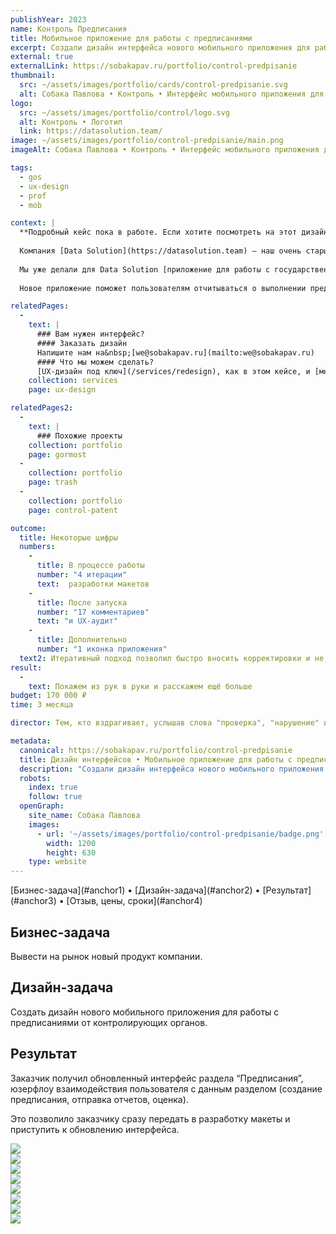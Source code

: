 ```yaml
---
publishYear: 2023
name: Контроль Предписания
title: Мобильное приложение для работы с предписаниями
excerpt: Создали дизайн интерфейса нового мобильного приложения для работы с предписаниями от контролирующих органов.
external: true
externalLink: https://sobakapav.ru/portfolio/control-predpisanie
thumbnail:
  src: ~/assets/images/portfolio/cards/control-predpisanie.svg
  alt: Собака Павлова • Контроль • Интерфейс мобильного приложения для работы с предписаниями
logo:
  src: ~/assets/images/portfolio/control/logo.svg
  alt: Контроль • Логотип
  link: https://datasolution.team/
image: ~/assets/images/portfolio/control-predpisanie/main.png
imageAlt: Собака Павлова • Контроль • Интерфейс мобильного приложения для работы с предписаниями

tags:
  - gos
  - ux-design
  - prof
  - mob

context: |
  **Подробный кейс пока в работе. Если хотите посмотреть на этот дизайн в деталях, пишите нам на [we@sobakapav.ru](mailto:we@sobakapav.ru)**
  
  Компания [Data Solution](https://datasolution.team) — наш очень старый клиент. Их специализация — IT-решения для автоматизации контролирующих органов (государственных и не только).
  
  Мы уже делали для Data Solution [приложение для работы с государственными реестрами](https://sobakapav.ru/portfolio/control-mobile), [редизайн сервиса для управления такими реестрами](https://sobakapav.ru/portfolio/control), [конструктор коммерческих презентаций](https://sobakapav.ru/portfolio/data-solution) и множество других проектов.
  
  Новое приложение поможет пользователям отчитываться о выполнении предписаний по устранению недостатков без визитов инспекций и инспекторов

relatedPages:
  -
    text: |
      ### Вам нужен интерфейс?
      #### Заказать дизайн
      Напишите нам на&nbsp;[we@sobakapav.ru](mailto:we@sobakapav.ru) 
      #### Что мы можем сделать?
      [UX-дизайн под ключ](/services/redesign), как в этом кейсе, и [многое другое](/services). 
    collection: services
    page: ux-design

relatedPages2:
  -
    text: |
      ### Похожие проекты
    collection: portfolio
    page: gormost
  - 
    collection: portfolio
    page: trash
  - 
    collection: portfolio
    page: control-patent

outcome:
  title: Некоторые цифры
  numbers:
    -
      title: В процессе работы
      number: "4 итерации"
      text:  разработки макетов
    -
      title: После запуска
      number: "17 комментариев"
      text: "и UX-аудит"
    -
      title: Дополнительно
      number: "1 иконка приложения"
  text2: Итеративный подход позволил быстро вносить корректировки и не прорабатывать варианты, не подходящие заказчику по техническим причинам. А с дополнительным аудитом заказчик получил обратную связь для доработок уже обновленного интерфейса.
result: 
  -
    text: Покажем из рук в руки и расскажем ещё больше
budget: 170 000 ₽
time: 3 месяца

director: Тем, кто вздрагивает, услышав слова "проверка", "нарушение" и "исправить в предусмотренные законом сроки", не нужно объяснять, почему приложение для работы с предписаниями должно быть простым, понятным и удобным.

metadata:
  canonical: https://sobakapav.ru/portfolio/control-predpisanie
  title: Дизайн интерфейсов • Мобильное приложение для работы с предписаниями (кейс)
  description: "Создали дизайн интерфейса нового мобильного приложения для работы с предписаниями от контролирующих органов."
  robots:
    index: true
    follow: true
  openGraph:
    site_name: Собака Павлова
    images:
      - url: '~/assets/images/portfolio/control-predpisanie/badge.png'
        width: 1200
        height: 630
    type: website
---
```


<TOC>
[Бизнес-задача](#anchor1) • [Дизайн-задача](#anchor2) • [Результат](#anchor3) • [Отзыв, цены, сроки](#anchor4)
</TOC>

## <a name="anchor1" />Бизнес-задача

Вывести на рынок новый продукт компании.

## <a name="anchor2" />Дизайн-задача

Создать дизайн нового мобильного приложения для работы с предписаниями от контролирующих органов.

## <a name="anchor3" />Результат

Заказчик получил обновленный интерфейс раздела “Предписания”, юзерфлоу взаимодействия пользователя с данным разделом (создание предписания, отправка отчетов, оценка). 

Это позволило заказчику сразу передать в разработку макеты и приступить к обновлению интерфейса.

<div class="flex gap-2 flex-wrap mb-2"> 
  <div class="daisy-mockup-phone">
    <div class="daisy-camera"></div>
    <div class="daisy-display">
      <div class="daisy-artboard daisy-artboard-demo daisy-phone-1 items-start"><img src="/images/portfolio/control-predpisanie/1.png" /></div>
    </div>
  </div>
  <div class="daisy-mockup-phone">
      <div class="daisy-camera"></div>
      <div class="daisy-display">
        <div class="daisy-artboard daisy-artboard-demo daisy-phone-1"><img src="/images/portfolio/control-predpisanie/2.png" /></div>
      </div>
  </div>
</div>

<div class="flex gap-2 flex-wrap mb-2"> 
  <div class="daisy-mockup-phone">
    <div class="daisy-camera"></div>
    <div class="daisy-display">
      <div class="daisy-artboard daisy-artboard-demo daisy-phone-1 items-start"><img src="/images/portfolio/control-predpisanie/3.png" /></div>
    </div>
  </div>
  <div class="daisy-mockup-phone">
      <div class="daisy-camera"></div>
      <div class="daisy-display">
        <div class="daisy-artboard daisy-artboard-demo daisy-phone-1"><img src="/images/portfolio/control-predpisanie/8.png" /></div>
      </div>
  </div>
</div>

<div class="flex gap-2 flex-wrap mb-2"> 
  <div class="daisy-mockup-phone">
    <div class="daisy-camera"></div>
    <div class="daisy-display">
      <div class="daisy-artboard daisy-artboard-demo daisy-phone-1 items-start"><img src="/images/portfolio/control-predpisanie/5.png" /></div>
    </div>
  </div>
  <div class="daisy-mockup-phone mb-2">
      <div class="daisy-camera"></div>
      <div class="daisy-display">
        <div class="daisy-artboard daisy-artboard-demo daisy-phone-1"><img src="/images/portfolio/control-predpisanie/6.png" /></div>
      </div>
  </div>
</div>

<div class="flex gap-2 flex-wrap mb-2"> 
  <div class="daisy-mockup-phone">
    <div class="daisy-camera"></div>
    <div class="daisy-display">
      <div class="daisy-artboard daisy-artboard-demo daisy-phone-1 items-start"><img src="/images/portfolio/control-predpisanie/0.png" /></div>
    </div>
  </div>
  <div class="daisy-mockup-phone">
      <div class="daisy-camera"></div>
      <div class="daisy-display">
        <div class="daisy-artboard daisy-artboard-demo daisy-phone-1"><img src="/images/portfolio/control-predpisanie/7.png" /></div>
      </div>
  </div>
</div>

## <a name="anchor4" />
